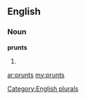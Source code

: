 ==English==

===Noun===
'''prunts'''

# {{plural of|[[prunt]]}}

[[Category:English plurals]]

[[ar:prunts]]
[[my:prunts]]
